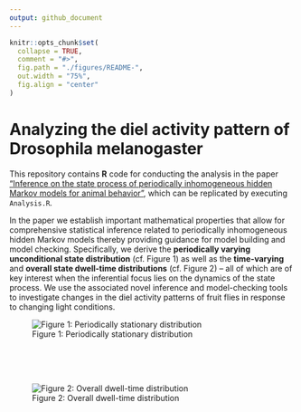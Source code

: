 ```yaml
---
output: github_document
---
```


```r
knitr::opts_chunk$set(
  collapse = TRUE,
  comment = "#>",
  fig.path = "./figures/README-",
  out.width = "75%",
  fig.align = "center"
)
```

# Analyzing the diel activity pattern of Drosophila melanogaster

This repository contains **R** code for conducting the analysis in the paper ["Inference on the state process of periodically inhomogeneous hidden Markov models for animal behavior"](https://arxiv.org/abs/2312.14583), which can be replicated by executing `Analysis.R`.

In the paper we establish important mathematical properties that allow for comprehensive statistical inference related to periodically inhomogeneous hidden Markov models thereby providing guidance for model building and model checking. Specifically, we derive the **periodically varying unconditional state distribution** (cf. Figure 1) as well as the **time-varying** and **overall state dwell-time distributions** (cf. Figure 2) -- all of which are of key interest when the inferential focus lies on the dynamics of the state process. We use the associated novel inference and model-checking tools to investigate changes in the diel activity patterns of fruit flies in response to changing light conditions.

![Figure 1: Periodically stationary distribution](./figures/p_stationary.png)

<br>
<br>
<br>

![Figure 2: Overall dwell-time distribution](./figures/overall_distr.png)